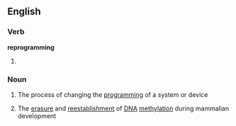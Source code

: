 ==English==

===Verb===
'''reprogramming'''

# {{present participle of|reprogram}}

===Noun===
{{wikipedia}}
{{en-noun|-}}

#{{computing}} The process of changing the [[programming]] of a system or device
#{{biochemistry}} The [[erasure]] and [[reestablishment]] of [[DNA]] [[methylation]] during mammalian development